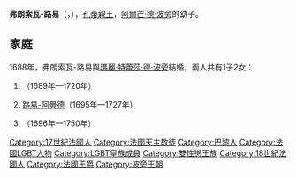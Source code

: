 {{Multiple issues|
{{Expand language|1=en|time=2021-02-12T00:59:36+00:00}}
{{Unreferenced|time=2021-02-12T00:59:36+00:00}}
}}
{{Infobox noble
| name        = 弗朗索瓦-路易
| title       = 孔蒂親王
| image       = Undated oil on canvas portrait of François Louis de Bourbon, Prince of Conti by a member of the École Française.jpg
| birth_date  = {{Birth date|1664|4|30|df=y}}
| birth_place = [[巴黎|巴黎]]
| death_date  = {{Death date and age|1709|2|22|1664|4|30||df=y}}
| death_place = 巴黎
| noble family= [[波旁王朝|波旁家族]]
| father      = [[阿爾芒·德·波旁|阿爾芒·德·波旁]]
| mother      = [[安妮-瑪麗·馬蒂諾齊|安妮-瑪麗·馬蒂諾齊]]
| religion    = [[羅馬天主教|羅馬天主教]]
}}
'''弗朗索瓦-路易'''（{{lang-fr|François-Louis}}，{{bd|1664年|4月30日|1709年|2月22日}}），[[孔蒂親王|孔蒂親王]]，[[阿爾芒·德·波旁|阿爾芒·德·波旁]]的幼子。

== 家庭 ==
1688年，弗朗索瓦-路易與[[瑪麗·特蕾莎·德·波旁|瑪麗·特蕾莎·德·波旁]]結婚，兩人共有1子2女：
# {{le|瑪麗-安妮 (波旁-孔蒂)|Marie Anne de Bourbon (1689–1720)|瑪麗-安妮}}（1689年—1720年）
# [[路易-阿曼德_(波旁-孔蒂)|路易-阿曼德]]（1695年—1727年）
# {{le|路易絲-阿黛拉伊德 (波旁-孔蒂)|Louise Adélaïde de Bourbon (1696–1750)|路易絲-阿黛拉伊德}}（1696年—1750年）

[[Category:17世紀法國人|Category:17世紀法國人]]
[[Category:法國天主教徒|Category:法國天主教徒]]
[[Category:巴黎人|Category:巴黎人]]
[[Category:法國LGBT人物|Category:法國LGBT人物]]
[[Category:LGBT皇族成員|Category:LGBT皇族成員]]
[[Category:雙性戀王族|Category:雙性戀王族]]
[[Category:18世紀法國人|Category:18世紀法國人]]
[[Category:法國王爵|Category:法國王爵]]
[[Category:波旁王朝|Category:波旁王朝]]